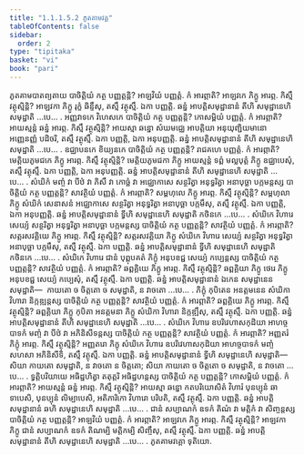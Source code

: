 ```yaml
---
title: "1.1.1.5.2 ភូតគាមវគ្គ"
tableOfContents: false
sidebar:
  order: 2
type: "tipitaka"
basket: "vi"
book: "pari"
---
```



<DynamicBreadcrumb />

<Division number="64" book="pari">

<Paragraph number="130" book="pari">
ភូតគាមបាតព្យតាយ បាចិត្តិយំ កត្ថ បញ្ញត្តន្តិ? អាឡវិយំ បញ្ញត្តំ. កំ អារព្ភាតិ? អាឡវកេ ភិក្ខូ អារព្ភ. កិស្មឹ វត្ថុស្មិន្តិ? អាឡវកា ភិក្ខូ រុក្ខំ ឆិន្ទឹសុ, តស្មឹ វត្ថុស្មឹ. ឯកា បញ្ញត្តិ. ឆន្នំ អាបត្តិសមុដ្ឋានានំ តីហិ សមុដ្ឋានេហិ សមុដ្ឋាតិ …បេ… .
</Paragraph>

</Division>
<Division number="65" book="pari">

<Paragraph number="131" book="pari">
អញ្ញវាទកេ វិហេសកេ បាចិត្តិយំ កត្ថ បញ្ញត្តន្តិ? កោសម្ពិយំ បញ្ញត្តំ. កំ អារព្ភាតិ? អាយស្មន្តំ ឆន្នំ អារព្ភ. កិស្មឹ វត្ថុស្មិន្តិ? អាយស្មា ឆន្នោ សំឃមជ្ឈេ អាបត្តិយា អនុយុញ្ជិយមានោ អញ្ញេនញ្ញំ បដិចរិ, តស្មឹ វត្ថុស្មឹ. ឯកា បញ្ញត្តិ, ឯកា អនុបញ្ញត្តិ. ឆន្នំ អាបត្តិសមុដ្ឋានានំ តីហិ សមុដ្ឋានេហិ សមុដ្ឋាតិ …បេ… .
</Paragraph>

</Division>
<Division number="66" book="pari">

<Paragraph number="132" book="pari">
ឧជ្ឈាបនកេ ខិយ្យនកេ បាចិត្តិយំ កត្ថ បញ្ញត្តន្តិ? រាជគហេ បញ្ញត្តំ. កំ អារព្ភាតិ? មេត្តិយភូមជកេ ភិក្ខូ អារព្ភ. កិស្មឹ វត្ថុស្មិន្តិ? មេត្តិយភូមជកា ភិក្ខូ អាយស្មន្តំ ទព្ពំ មល្លបុត្តំ ភិក្ខូ ឧជ្ឈាបេសុំ, តស្មឹ វត្ថុស្មឹ. ឯកា បញ្ញត្តិ, ឯកា អនុបញ្ញត្តិ. ឆន្នំ អាបត្តិសមុដ្ឋានានំ តីហិ សមុដ្ឋានេហិ សមុដ្ឋាតិ …បេ… .
</Paragraph>

</Division>
<Division number="67" book="pari">

<Paragraph number="133" book="pari">
សំឃិកំ មញ្ចំ វា បីឋំ វា ភិសឹ វា កោច្ឆំ វា អជ្ឈោកាសេ សន្ថរិត្វា អនុទ្ធរិត្វា អនាបុច្ឆា បក្កមន្តស្ស បាចិត្តិយំ កត្ថ បញ្ញត្តន្តិ? សាវត្ថិយំ បញ្ញត្តំ. កំ អារព្ភាតិ? សម្ពហុលេ ភិក្ខូ អារព្ភ. កិស្មឹ វត្ថុស្មិន្តិ? សម្ពហុលា ភិក្ខូ សំឃិកំ សេនាសនំ អជ្ឈោកាសេ សន្ថរិត្វា អនុទ្ធរិត្វា អនាបុច្ឆា បក្កមឹសុ, តស្មឹ វត្ថុស្មឹ. ឯកា បញ្ញត្តិ, ឯកា អនុបញ្ញត្តិ. ឆន្នំ អាបត្តិសមុដ្ឋានានំ ទ្វីហិ សមុដ្ឋានេហិ សមុដ្ឋាតិ កថិនកេ …បេ… .
</Paragraph>

</Division>
<Division number="68" book="pari">

<Paragraph number="134" book="pari">
សំឃិកេ វិហារេ សេយ្យំ សន្ថរិត្វា អនុទ្ធរិត្វា អនាបុច្ឆា បក្កមន្តស្ស បាចិត្តិយំ កត្ថ បញ្ញត្តន្តិ? សាវត្ថិយំ បញ្ញត្តំ. កំ អារព្ភាតិ? សត្តរសវគ្គិយេ ភិក្ខូ អារព្ភ. កិស្មឹ វត្ថុស្មិន្តិ? សត្តរសវគ្គិយា ភិក្ខូ សំឃិកេ វិហារេ សេយ្យំ សន្ថរិត្វា អនុទ្ធរិត្វា អនាបុច្ឆា បក្កមឹសុ, តស្មឹ វត្ថុស្មឹ. ឯកា បញ្ញត្តិ. ឆន្នំ អាបត្តិសមុដ្ឋានានំ ទ្វីហិ សមុដ្ឋានេហិ សមុដ្ឋាតិ កថិនកេ …បេ… .
</Paragraph>

</Division>
<Division number="69" book="pari">

<Paragraph number="135" book="pari">
សំឃិកេ វិហារេ ជានំ បុព្ពុបគតំ ភិក្ខុំ អនុបខជ្ជ សេយ្យំ កប្បេន្តស្ស បាចិត្តិយំ កត្ថ បញ្ញត្តន្តិ? សាវត្ថិយំ បញ្ញត្តំ. កំ អារព្ភាតិ? ឆព្ពគ្គិយេ ភិក្ខូ អារព្ភ. កិស្មឹ វត្ថុស្មិន្តិ? ឆព្ពគ្គិយា ភិក្ខូ ថេរេ ភិក្ខូ អនុបខជ្ជ សេយ្យំ កប្បេសុំ, តស្មឹ វត្ថុស្មឹ. ឯកា បញ្ញត្តិ. ឆន្នំ អាបត្តិសមុដ្ឋានានំ ឯកេន សមុដ្ឋានេន សមុដ្ឋាតិ—  កាយតោ ច ចិត្តតោ ច សមុដ្ឋាតិ, ន វាចតោ …បេ… .
</Paragraph>

</Division>
<Division number="70" book="pari">

<Paragraph number="136" book="pari">
ភិក្ខុំ កុបិតេន អនត្តមនេន សំឃិកា វិហារា និក្កឌ្ឍន្តស្ស បាចិត្តិយំ កត្ថ បញ្ញត្តន្តិ? សាវត្ថិយំ បញ្ញត្តំ. កំ អារព្ភាតិ? ឆព្ពគ្គិយេ ភិក្ខូ អារព្ភ. កិស្មឹ វត្ថុស្មិន្តិ? ឆព្ពគ្គិយា ភិក្ខូ កុបិតា អនត្តមនា ភិក្ខូ សំឃិកា វិហារា និក្កឌ្ឍឹសុ, តស្មឹ វត្ថុស្មឹ. ឯកា បញ្ញត្តិ. ឆន្នំ អាបត្តិសមុដ្ឋានានំ តីហិ សមុដ្ឋានេហិ សមុដ្ឋាតិ …បេ… .
</Paragraph>

</Division>
<Division number="71" book="pari">

<Paragraph number="137" book="pari">
សំឃិកេ វិហារេ ឧបរិវេហាសកុដិយា អាហច្ចបាទកំ មញ្ចំ វា បីឋំ វា អភិនិសីទន្តស្ស បាចិត្តិយំ កត្ថ បញ្ញត្តន្តិ? សាវត្ថិយំ បញ្ញត្តំ. កំ អារព្ភាតិ? អញ្ញតរំ ភិក្ខុំ អារព្ភ. កិស្មឹ វត្ថុស្មិន្តិ? អញ្ញតរោ ភិក្ខុ សំឃិកេ វិហារេ ឧបរិវេហាសកុដិយា អាហច្ចបាទកំ មញ្ចំ សហសា អភិនិសីទិ, តស្មឹ វត្ថុស្មឹ. ឯកា បញ្ញត្តិ. ឆន្នំ អាបត្តិសមុដ្ឋានានំ ទ្វីហិ សមុដ្ឋានេហិ សមុដ្ឋាតិ—  សិយា កាយតោ សមុដ្ឋាតិ, ន វាចតោ ន ចិត្តតោ; សិយា កាយតោ ច ចិត្តតោ ច សមុដ្ឋាតិ, ន វាចតោ …បេ… .
</Paragraph>

</Division>
<Division number="72" book="pari">

<Paragraph number="138" book="pari">
ទ្វត្តិបរិយាយេ អធិដ្ឋហិត្វា តតុត្តរិ អធិដ្ឋហន្តស្ស បាចិត្តិយំ កត្ថ បញ្ញត្តន្តិ? កោសម្ពិយំ បញ្ញត្តំ. កំ អារព្ភាតិ? អាយស្មន្តំ ឆន្នំ អារព្ភ. កិស្មឹ វត្ថុស្មិន្តិ? អាយស្មា ឆន្នោ កតបរិយោសិតំ វិហារំ បុនប្បុនំ ឆាទាបេសិ, បុនប្បុនំ លិម្បាបេសិ, អតិភារិកោ វិហារោ បរិបតិ, តស្មឹ វត្ថុស្មឹ. ឯកា បញ្ញត្តិ. ឆន្នំ អាបត្តិសមុដ្ឋានានំ ឆហិ សមុដ្ឋានេហិ សមុដ្ឋាតិ …បេ… .
</Paragraph>

</Division>
<Division number="73" book="pari">

<Paragraph number="139" book="pari">
ជានំ សប្បាណកំ ឧទកំ តិណំ វា មត្តិកំ វា សិញ្ចន្តស្ស បាចិត្តិយំ កត្ថ បញ្ញត្តន្តិ? អាឡវិយំ បញ្ញត្តំ. កំ អារព្ភាតិ? អាឡវកេ ភិក្ខូ អារព្ភ. កិស្មឹ វត្ថុស្មិន្តិ? អាឡវកា ភិក្ខូ ជានំ សប្បាណកំ ឧទកំ តិណម្បិ មត្តិកម្បិ សិញ្ចឹសុ, តស្មឹ វត្ថុស្មឹ. ឯកា បញ្ញត្តិ. ឆន្នំ អាបត្តិសមុដ្ឋានានំ តីហិ សមុដ្ឋានេហិ សមុដ្ឋាតិ …បេ… .

</Paragraph>
</Division>

<Paragraph number="140" type="center" book="pari">
ភូតគាមវគ្គោ ទុតិយោ.
</Paragraph>